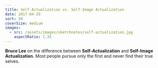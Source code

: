 ```yaml
---
title: Self-Actualization vs. Self-Image Actualization
date: 2017-04-29
sort: 50
coverSize: medium
images:
  - src: /assets/images/sketchnotes/self-actualization.jpg
    aspectRatio: 1.35
---
```


**Bruce Lee** on the difference between **Self-Actualization** and **Self-Image Actualization**. Most people pursue only the first and never find their true selves.
